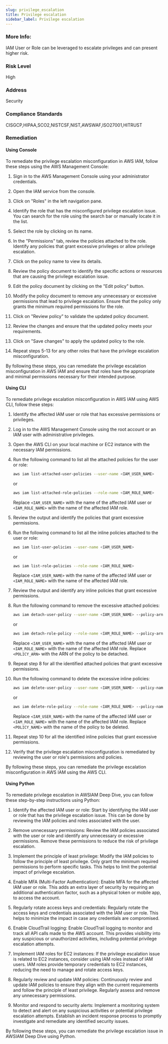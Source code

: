 ```yaml
---
slug: privilege_escalation
title: Privilege escalation
sidebar_label: Privilege escalation
---
```


### More Info:

IAM User or Role can be leveraged to escalate privileges and can present higher risk.

### Risk Level

High

### Address

Security

### Compliance Standards

CISGCP,HIPAA,SCO2,NISTCSF,NIST,AWSWAF,ISO27001,HITRUST
### Remediation

#### Using Console

To remediate the privilege escalation misconfiguration in AWS IAM, follow these steps using the AWS Management Console:

1. Sign in to the AWS Management Console using your administrator credentials.

2. Open the IAM service from the console.

3. Click on "Roles" in the left navigation pane.

4. Identify the role that has the misconfigured privilege escalation issue. You can search for the role using the search bar or manually locate it in the list.

5. Select the role by clicking on its name.

6. In the "Permissions" tab, review the policies attached to the role. Identify any policies that grant excessive privileges or allow privilege escalation.

7. Click on the policy name to view its details.

8. Review the policy document to identify the specific actions or resources that are causing the privilege escalation issue.

9. Edit the policy document by clicking on the "Edit policy" button.

10. Modify the policy document to remove any unnecessary or excessive permissions that lead to privilege escalation. Ensure that the policy only grants the minimum required permissions for the role.

11. Click on "Review policy" to validate the updated policy document.

12. Review the changes and ensure that the updated policy meets your requirements.

13. Click on "Save changes" to apply the updated policy to the role.

14. Repeat steps 5-13 for any other roles that have the privilege escalation misconfiguration.

By following these steps, you can remediate the privilege escalation misconfiguration in AWS IAM and ensure that roles have the appropriate and minimal permissions necessary for their intended purpose.

#### Using CLI

To remediate privilege escalation misconfiguration in AWS IAM using AWS CLI, follow these steps:

1. Identify the affected IAM user or role that has excessive permissions or privileges.

2. Log in to the AWS Management Console using the root account or an IAM user with administrative privileges.

3. Open the AWS CLI on your local machine or EC2 instance with the necessary IAM permissions.

4. Run the following command to list all the attached policies for the user or role:

   ```bash
   aws iam list-attached-user-policies --user-name <IAM_USER_NAME>
   ```

   or

   ```bash
   aws iam list-attached-role-policies --role-name <IAM_ROLE_NAME>
   ```

   Replace `<IAM_USER_NAME>` with the name of the affected IAM user or `<IAM_ROLE_NAME>` with the name of the affected IAM role.

5. Review the output and identify the policies that grant excessive permissions.

6. Run the following command to list all the inline policies attached to the user or role:

   ```bash
   aws iam list-user-policies --user-name <IAM_USER_NAME>
   ```

   or

   ```bash
   aws iam list-role-policies --role-name <IAM_ROLE_NAME>
   ```

   Replace `<IAM_USER_NAME>` with the name of the affected IAM user or `<IAM_ROLE_NAME>` with the name of the affected IAM role.

7. Review the output and identify any inline policies that grant excessive permissions.

8. Run the following command to remove the excessive attached policies:

   ```bash
   aws iam detach-user-policy --user-name <IAM_USER_NAME> --policy-arn <POLICY_ARN>
   ```

   or

   ```bash
   aws iam detach-role-policy --role-name <IAM_ROLE_NAME> --policy-arn <POLICY_ARN>
   ```

   Replace `<IAM_USER_NAME>` with the name of the affected IAM user or `<IAM_ROLE_NAME>` with the name of the affected IAM role. Replace `<POLICY_ARN>` with the ARN of the policy to be detached.

9. Repeat step 8 for all the identified attached policies that grant excessive permissions.

10. Run the following command to delete the excessive inline policies:

    ```bash
    aws iam delete-user-policy --user-name <IAM_USER_NAME> --policy-name <POLICY_NAME>
    ```

    or

    ```bash
    aws iam delete-role-policy --role-name <IAM_ROLE_NAME> --policy-name <POLICY_NAME>
    ```

    Replace `<IAM_USER_NAME>` with the name of the affected IAM user or `<IAM_ROLE_NAME>` with the name of the affected IAM role. Replace `<POLICY_NAME>` with the name of the policy to be deleted.

11. Repeat step 10 for all the identified inline policies that grant excessive permissions.

12. Verify that the privilege escalation misconfiguration is remediated by reviewing the user or role's permissions and policies.

By following these steps, you can remediate the privilege escalation misconfiguration in AWS IAM using the AWS CLI.

#### Using Python

To remediate privilege escalation in AWSIAM Deep Dive, you can follow these step-by-step instructions using Python:

1. Identify the affected IAM user or role: Start by identifying the IAM user or role that has the privilege escalation issue. This can be done by reviewing the IAM policies and roles associated with the user.

2. Remove unnecessary permissions: Review the IAM policies associated with the user or role and identify any unnecessary or excessive permissions. Remove these permissions to reduce the risk of privilege escalation.

3. Implement the principle of least privilege: Modify the IAM policies to follow the principle of least privilege. Only grant the minimum required permissions to perform specific tasks. This helps to limit the potential impact of privilege escalation.

4. Enable MFA (Multi-Factor Authentication): Enable MFA for the affected IAM user or role. This adds an extra layer of security by requiring an additional authentication factor, such as a physical token or mobile app, to access the account.

5. Regularly rotate access keys and credentials: Regularly rotate the access keys and credentials associated with the IAM user or role. This helps to minimize the impact in case any credentials are compromised.

6. Enable CloudTrail logging: Enable CloudTrail logging to monitor and track all API calls made to the AWS account. This provides visibility into any suspicious or unauthorized activities, including potential privilege escalation attempts.

7. Implement IAM roles for EC2 instances: If the privilege escalation issue is related to EC2 instances, consider using IAM roles instead of IAM users. IAM roles provide temporary credentials to EC2 instances, reducing the need to manage and rotate access keys.

8. Regularly review and update IAM policies: Continuously review and update IAM policies to ensure they align with the current requirements and follow the principle of least privilege. Regularly assess and remove any unnecessary permissions.

9. Monitor and respond to security alerts: Implement a monitoring system to detect and alert on any suspicious activities or potential privilege escalation attempts. Establish an incident response process to promptly investigate and remediate any identified security issues.

By following these steps, you can remediate the privilege escalation issue in AWSIAM Deep Dive using Python.



